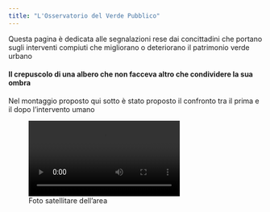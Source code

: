 ```yaml
---
title: "L'Osservatorio del Verde Pubblico"
---
```


Questa pagina è dedicata alle segnalazioni rese dai concittadini che portano sugli interventi compiuti che migliorano o deteriorano il patrimonio verde urbano


#### Il crepuscolo di una albero che non facceva altro che condividere la sua ombra

Nel montaggio proposto qui sotto è stato proposto il confronto tra il prima e il dopo l'intervento umano

![Foto satellitare dell'area](/assets/vids/taglio-albero.mp4)
